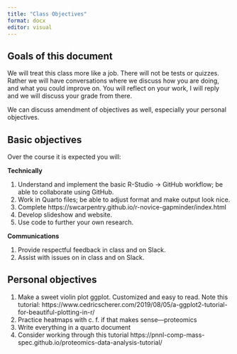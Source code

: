 ```yaml
---
title: "Class Objectives"
format: docx
editor: visual
---
```


## Goals of this document

We will treat this class more like a job. There will not be tests or quizzes. Rather we will have conversations where we discuss how you are doing, and what you could improve on. You will reflect on your work, I will reply and we will discuss your grade from there.

We can discuss amendment of objectives as well, especially your personal objectives.

## Basic objectives

Over the course it is expected you will:

**Technically**

1.  Understand and implement the basic R-Studio -\> GitHub workflow; be able to collaborate using GitHub.
2.  Work in Quarto files; be able to adjust format and make output look nice.
3.  Complete https://swcarpentry.github.io/r-novice-gapminder/index.html
4.  Develop slideshow and website.
5.  Use code to further your own research.

**Communications**

1.  Provide respectful feedback in class and on Slack.
2.  Assist with issues on in class and on Slack.

## Personal objectives

1.  Make a sweet violin plot ggplot. Customized and easy to read. Note this tutorial: https://www.cedricscherer.com/2019/08/05/a-ggplot2-tutorial-for-beautiful-plotting-in-r/
2.  Practice heatmaps with c. f. if that makes sense---proteomics
3.  Write everything in a quarto document
4.  Consider working through this tutorial https://pnnl-comp-mass-spec.github.io/proteomics-data-analysis-tutorial/
